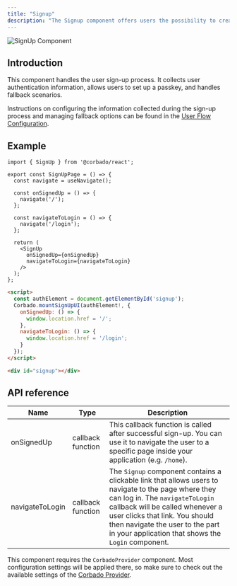 ```yaml
---
title: "Signup"
description: "The Signup component offers users the possibility to create a new account."
---
```



![SignUp Component](/images/frontend-integration/ui-components/signup/signup-component-dark.webp)

## Introduction

This component handles the user sign-up process. It collects user authentication information, allows users to set up a passkey, and handles fallback scenarios.

Instructions on configuring the information collected during the sign-up process and managing fallback options can be found in the [User Flow Configuration](/overview/configuration/user-flow-configuration).


## Example
<CodeGroup>

```tsx React
import { SignUp } from '@corbado/react';

export const SignUpPage = () => {
  const navigate = useNavigate();

  const onSignedUp = () => {
    navigate('/');
  };

  const navigateToLogin = () => {
    navigate('/login');
  };

  return (
    <SignUp
      onSignedUp={onSignedUp}
      navigateToLogin={navigateToLogin}
    />
  );
};
```

```html VanillaJS
<script>
  const authElement = document.getElementById('signup');
  Corbado.mountSignUpUI(authElement!, {
    onSignedUp: () => {
      window.location.href = '/';
    },
    navigateToLogin: () => {
      window.location.href = '/login';
    }
  });
</script>

<div id="signup"></div>
```

</CodeGroup>

## API reference

| Name            | Type              | Description                                                                                                                                                                                                                                                                                             |
| --------------- | ----------------- | ------------------------------------------------------------------------------------------------------------------------------------------------------------------------------------------------------------------------------------------------------------------------------------------------------- |
| onSignedUp      | callback function | This callback function is called after successful sign-up. You can use it to navigate the user to a specific page inside your application (e.g. `/home`).                                                                                                                                                 |
| navigateToLogin | callback function | The `Signup` component contains a clickable link that allows users to navigate to the page where they can log in. The `navigateToLogin` callback will be called whenever a user clicks that link. You should then navigate the user to the part in your application that shows the `Login` component. |

<Note> This component requires the `CorbadoProvider` component. Most configuration settings will be applied there, so make sure to check out the available settings of the [Corbado Provider](/ui-components/corbadoprovider). </Note>
